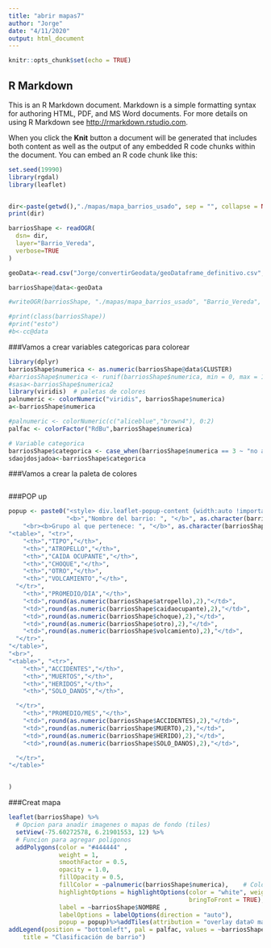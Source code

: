 ```yaml
---
title: "abrir mapas7"
author: "Jorge"
date: "4/11/2020"
output: html_document
---
```


```r
knitr::opts_chunk$set(echo = TRUE)
```

## R Markdown

This is an R Markdown document. Markdown is a simple formatting syntax for authoring HTML, PDF, and MS Word documents. For more details on using R Markdown see <http://rmarkdown.rstudio.com>.

When you click the **Knit** button a document will be generated that includes both content as well as the output of any embedded R code chunks within the document. You can embed an R code chunk like this:






```r
set.seed(19990)
library(rgdal)
library(leaflet)


dir<-paste(getwd(),"./mapas/mapa_barrios_usado", sep = "", collapse = NULL)
print(dir)

barriosShape <- readOGR( 
  dsn= dir,
  layer="Barrio_Vereda",
  verbose=TRUE
)

geoData<-read.csv("Jorge/convertirGeodata/geoDataframe_definitivo.csv",sep =';')

barriosShape@data<-geoData

#writeOGR(barriosShape, "./mapas/mapa_barrios_usado", "Barrio_Vereda", driver="ESRI Shapefile") #also you were missing the driver argument

#print(class(barriosShape))
#print("esto")
#b<-cc@data


```



###Vamos a crear variables categoricas para colorear
```r
library(dplyr)
barriosShape$numerica <- as.numeric(barriosShape@data$CLUSTER)
#barriosShape$numerica <- runif(barriosShape$numerica, min = 0, max = 1)
#sasa<-barriosShape$numerica2
library(viridis)  # paletas de colores
palnumeric <- colorNumeric("viridis", barriosShape$numerica)
a<-barriosShape$numerica

#palnumeric <- colorNumeric(c("aliceblue","brown4"), 0:2)
palfac <- colorFactor("RdBu",barriosShape$numerica)

# Variable categorica
barriosShape$categorica <- case_when(barriosShape$numerica == 3 ~ "no agrupado", barriosShape$numerica == 1 ~ "peligro bajo", barriosShape$numerica == 0 ~ "peligro medio", barriosShape$numerica == 2 ~ "peligro alto")
sdaojdosjadoa<-barriosShape$categorica
```

###Vamos a crear la paleta de colores

```r

```
###POP up
```r
popup <- paste0("<style> div.leaflet-popup-content {width:auto !important;}</style>",
                "<b>","Nombre del barrio: ", "</b>", as.character(barriosShape$NOMBRE), 
    "<br><b>Grupo al que pertenece: ", "</b>", as.character(barriosShape$categorica), "<br>",
"<table>", "<tr>",
    "<th>","TIPO","</th>",
    "<th>","ATROPELLO","</th>",
    "<th>","CAIDA OCUPANTE","</th>",
    "<th>","CHOQUE","</th>",
    "<th>","OTRO","</th>",
    "<th>","VOLCAMIENTO","</th>",
  "</tr>",
    "<th>","PROMEDIO/DIA","</th>",
    "<td>",round(as.numeric(barriosShape$atropello),2),"</td>",
    "<td>",round(as.numeric(barriosShape$caidaocupante),2),"</td>",
    "<td>",round(as.numeric(barriosShape$choque),2),"</td>",
    "<td>",round(as.numeric(barriosShape$otro),2),"</td>",
    "<td>",round(as.numeric(barriosShape$volcamiento),2),"</td>",
  "</tr>",
"</table>",
"<br>",
"<table>", "<tr>",
    "<th>","ACCIDENTES","</th>",
    "<th>","MUERTOS","</th>",
    "<th>","HERIDOS","</th>",
    "<th>","SOLO_DANOS","</th>",

  "</tr>",
    "<th>","PROMEDIO/MES","</th>",
    "<td>",round(as.numeric(barriosShape$ACCIDENTES),2),"</td>",
    "<td>",round(as.numeric(barriosShape$MUERTO),2),"</td>",
    "<td>",round(as.numeric(barriosShape$HERIDO),2),"</td>",
    "<td>",round(as.numeric(barriosShape$SOLO_DANOS),2),"</td>",

  "</tr>",
"</table>"


)
```
###Creat mapa

```r



leaflet(barriosShape) %>%
  # Opcion para anadir imagenes o mapas de fondo (tiles)
  setView(-75.60272578, 6.21901553, 12) %>%
  # Funcion para agregar poligonos
  addPolygons(color = "#444444" ,
              weight = 1, 
              smoothFactor = 0.5,
              opacity = 1.0,
              fillOpacity = 0.5,
              fillColor = ~palnumeric(barriosShape$numerica),    # Color de llenado
              highlightOptions = highlightOptions(color = "white", weight = 2,
                                                  bringToFront = TRUE), #highlight cuando pasas el cursor
              label = ~barriosShape$NOMBRE ,                                  # etiqueta cuando pasas el cursor
              labelOptions = labelOptions(direction = "auto"),
              popup = popup)%>%addTiles(attribution = "overlay data© mapsnigeriainitiative 2016")%>% 
addLegend(position = "bottomleft", pal = palfac, values = ~barriosShape$categorica, 
    title = "Clasificación de barrio")

```